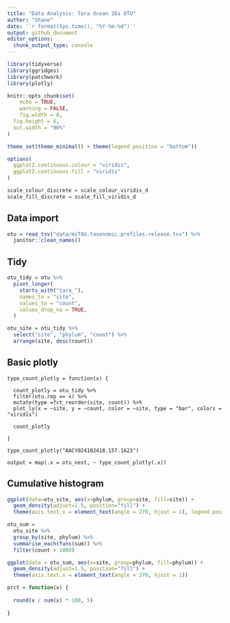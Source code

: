 ```yaml
---
title: "Data Analysis: Tara Ocean 16s OTU"
author: "Shane"
date: '`r format(Sys.time(), "%Y-%m-%d")`'
output: github_document
editor_options: 
  chunk_output_type: console
---
```


```r
library(tidyverse)
library(ggridges)
library(patchwork)
library(plotly)

knitr::opts_chunk$set(
	echo = TRUE,
	warning = FALSE,
	fig.width = 8, 
  fig.height = 6,
  out.width = "90%"
)

theme_set(theme_minimal() + theme(legend.position = "bottom"))

options(
  ggplot2.continuous.colour = "viridis",
  ggplot2.continuous.fill = "viridis"
)

scale_colour_discrete = scale_colour_viridis_d
scale_fill_discrete = scale_fill_viridis_d
```



## Data import

```r
otu = read_tsv("data/miTAG.taxonomic.profiles.release.tsv") %>% 
  janitor::clean_names()
```



## Tidy

```r
otu_tidy = otu %>% 
  pivot_longer(
    starts_with("tara_"),
    names_to = "site",
    values_to = "count",
    values_drop_na = TRUE,
  )

otu_site = otu_tidy %>% 
  select("site", "phylum", "count") %>% 
  arrange(site, desc(count))
```



## Basic plotly

```{}
type_count_plotly = function(x) {
  
  count_plotly = otu_tidy %>% 
  filter(otu.rep == x) %>% 
  mutate(type =fct_reorder(site, count)) %>% 
  plot_ly(x = ~site, y = ~count, color = ~site, type = "bar", colors = "viridis")
  
  count_plotly
  
}

type_count_plotly("AACY024102418.157.1623")

output = map(.x = otu_nest, ~ type_count_plotly(.x))
```




## Cumulative histogram
```r
ggplot(data=otu_site, aes(x=phylum, group=site, fill=site)) +
  geom_density(adjust=1.5, position="fill") +
  theme(axis.text.x = element_text(angle = 270, hjust = 1), legend.position = "none")
```

```r
otu_sum = 
  otu_site %>%
  group_by(site, phylum) %>%
  summarise_each(funs(sum)) %>% 
  filter(count > 1000)

ggplot(data = otu_sum, aes(x=site, group=phylum, fill=phylum)) +
  geom_density(adjust=1.5, position="fill") +
  theme(axis.text.x = element_text(angle = 270, hjust = 1))
```

```r
prct = function(x) {
  
  round(x / sum(x) * 100, 5)
  
}


```

